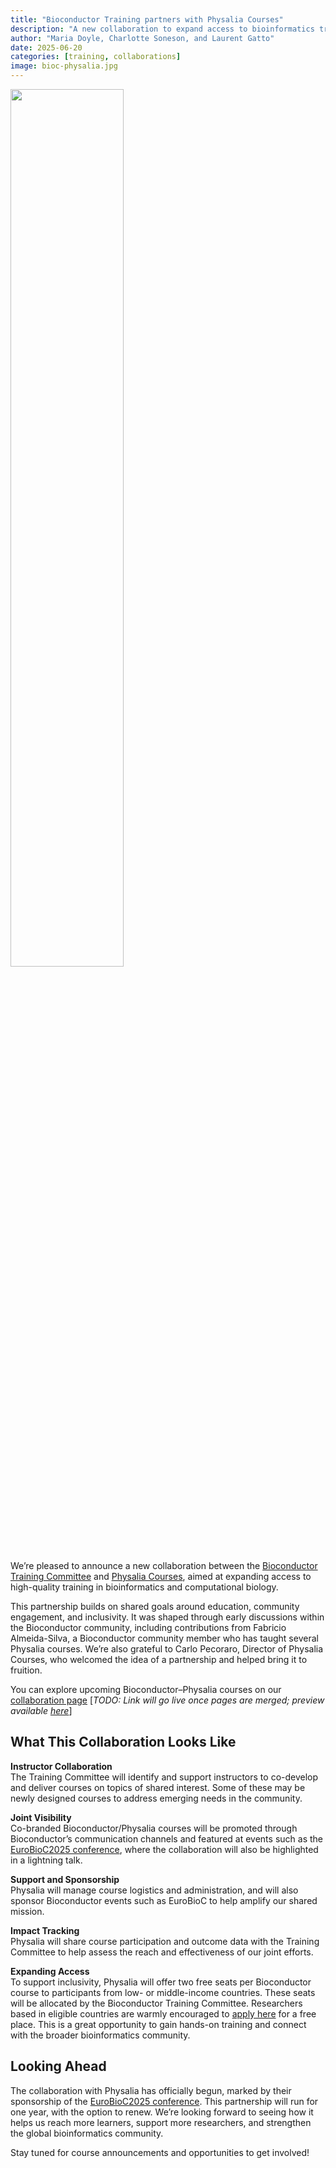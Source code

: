 ```yaml
---
title: "Bioconductor Training partners with Physalia Courses"
description: "A new collaboration to expand access to bioinformatics training through co-branded courses, instructor support, and inclusive access."
author: "Maria Doyle, Charlotte Soneson, and Laurent Gatto"
date: 2025-06-20
categories: [training, collaborations]
image: bioc-physalia.jpg
---
```


![](bioc-physalia.jpg){fig-alt="Bioconductor and Physalia logos" fig-align="center" width=60%}

We’re pleased to announce a new collaboration between the [Bioconductor Training Committee](https://training.bioconductor.org/) and [Physalia Courses](https://www.physalia-courses.org/), aimed at expanding access to high-quality training in bioinformatics and computational biology.

This partnership builds on shared goals around education, community engagement, and inclusivity. It was shaped through early discussions within the Bioconductor community, including contributions from Fabricio Almeida-Silva, a Bioconductor community member who has taught several Physalia courses. We’re also grateful to Carlo Pecoraro, Director of Physalia Courses, who welcomed the idea of a partnership and helped bring it to fruition.

You can explore upcoming Bioconductor–Physalia courses on our [collaboration page](https://training.bioconductor.org/collaborations/physalia) [*TODO: Link will go live once pages are merged; preview available [here](https://mblue9.github.io/bioconductor-training/collaborations/physalia/index.html)*]

## What This Collaboration Looks Like

**Instructor Collaboration**  
The Training Committee will identify and support instructors to co-develop and deliver courses on topics of shared interest. Some of these may be newly designed courses to address emerging needs in the community.

**Joint Visibility**  
Co-branded Bioconductor/Physalia courses will be promoted through Bioconductor’s communication channels and featured at events such as the [EuroBioC2025 conference](https://eurobioc2025.bioconductor.org/), where the collaboration will also be highlighted in a lightning talk.

**Support and Sponsorship**  
Physalia will manage course logistics and administration, and will also sponsor Bioconductor events such as EuroBioC to help amplify our shared mission.

**Impact Tracking**  
Physalia will share course participation and outcome data with the Training Committee to help assess the reach and effectiveness of our joint efforts.

**Expanding Access**  
To support inclusivity, Physalia will offer two free seats per Bioconductor course to participants from low- or middle-income countries. These seats will be allocated by the Bioconductor Training Committee. Researchers based in eligible countries are warmly encouraged to [apply here](https://forms.gle/3XEJJaKizJvuX9tu6) for a free place. This is a great opportunity to gain hands-on training and connect with the broader bioinformatics community.

## Looking Ahead

The collaboration with Physalia has officially begun, marked by their sponsorship of the [EuroBioC2025 conference](https://eurobioc2025.bioconductor.org/). This partnership will run for one year, with the option to renew. We’re looking forward to seeing how it helps us reach more learners, support more researchers, and strengthen the global bioinformatics community.

Stay tuned for course announcements and opportunities to get involved!

